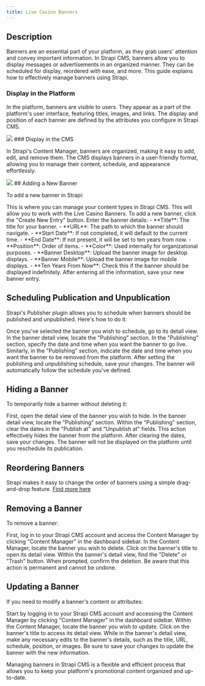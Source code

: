 ```yaml
---
title: Live Casino Banners
---
```


## Description

Banners are an essential part of your platform, as they grab users' attention and convey important information. In Strapi CMS, banners allow you to display messages or advertisements in an organized manner. They can be scheduled for display, reordered with ease, and more. This guide explains how to effectively manage banners using Strapi.

### Display in the Platform

In the platform, banners are visible to users. They appear as a part of the platform's user interface, featuring titles, images, and links. The display and position of each banner are defined by the attributes you configure in Strapi CMS.
<Frame>
  <img src="/images/content-types/casinobanner.png" style={{ borderRadius: '0.5rem' }} />
</Frame>
### Display in the CMS

In Strapi's Content Manager, banners are organized, making it easy to add, edit, and remove them. The CMS displays banners in a user-friendly format, allowing you to manage their content, schedule, and appearance effortlessly.
<Frame>
  <img src="/images/content-types/calendar.png" style={{ borderRadius: '0.5rem' }} />
</Frame>
## Adding a New Banner

To add a new banner in Strapi:

<Steps>
  <Step title="Navigate to the Content Manager by clicking 'Content Manager' in the dashboard sidebar.">
    This is where you can manage your content types in Strapi CMS.
  </Step>
  <Step title="Find and select 'LiveCasinoBanner' in the list of content types.">
    This will allow you to work with the Live Casino Banners.
  </Step>
  <Step title="Create a New Banner Entry">
    To add a new banner, click the "Create New Entry" button.
  </Step>
  <Step title="Fill in Banner Details">
    Enter the banner details:
    - **Title**: The title for your banner.
    - **URL**: The path to which the banner should navigate.
    - **Start Date**: If not completed, it will default to the current time.
    - **End Date**: If not present, it will be set to ten years from now.
    - **Position**: Order of items.
    - **Color**: Used internally for organizational purposes.
    - **Banner Desktop**: Upload the banner image for desktop displays.
    - **Banner Mobile**: Upload the banner image for mobile displays.
    - **Ten Years From Now**: Check this if the banner should be displayed indefinitely.
  </Step>
  <Step title="Save Your New Banner Entry">
    After entering all the information, save your new banner entry.
  </Step>
</Steps>


## Scheduling Publication and Unpublication

Strapi's Publisher plugin allows you to schedule when banners should be published and unpublished. Here's how to do it:

<Steps>
  <Step title="Navigate to the Banner Detail View">
    Once you've selected the banner you wish to schedule, go to its detail view.
  </Step>
  <Step title="Access the 'Publishing' Section">
    In the banner detail view, locate the "Publishing" section.
  </Step>
  <Step title="Set the 'Publish At' Date and Time">
    In the "Publishing" section, specify the date and time when you want the banner to go live.
  </Step>
  <Step title="Set the 'Unpublish At' Date and Time">
    Similarly, in the "Publishing" section, indicate the date and time when you want the banner to be removed from the platform.
  </Step>
  <Step title="Save Your Changes">
    After setting the publishing and unpublishing schedule, save your changes. The banner will automatically follow the schedule you've defined.
  </Step>
</Steps>


## Hiding a Banner

To temporarily hide a banner without deleting it:

<Steps>
  <Step title="Open the Banner Detail View">
    First, open the detail view of the banner you wish to hide.
  </Step>
  <Step title="Access the 'Publishing' Section">
    In the banner detail view, locate the "Publishing" section.
  </Step>
  <Step title="Clear the 'Publish At' and 'Unpublish At' Dates">
    Within the "Publishing" section, clear the dates in the "Publish at" and "Unpublish at" fields. This action effectively hides the banner from the platform.
  </Step>
  <Step title="Save Your Changes">
    After clearing the dates, save your changes. The banner will not be displayed on the platform until you reschedule its publication.
  </Step>
</Steps>


## Reordering Banners

Strapi makes it easy to change the order of banners using a simple drag-and-drop feature. [Find more here](/commonknowledge#drag-and-drop-plugin)

## Removing a Banner

To remove a banner:

<Steps>
  <Step title="Access the Content Manager">
    First, log in to your Strapi CMS account and access the Content Manager by clicking "Content Manager" in the dashboard sidebar.
  </Step>
  <Step title="Locate the Banner to Delete">
    In the Content Manager, locate the banner you wish to delete.
  </Step>
  <Step title="Open the Banner Detail View">
    Click on the banner's title to open its detail view.
  </Step>
  <Step title="Delete the Banner">
    Within the banner's detail view, find the "Delete" or "Trash" button.
  </Step>
  <Step title="Confirm Deletion">
    When prompted, confirm the deletion. Be aware that this action is permanent and cannot be undone.
  </Step>
</Steps>


## Updating a Banner

If you need to modify a banner's content or attributes:

<Steps>
  <Step title="Access the Content Manager">
    Start by logging in to your Strapi CMS account and accessing the Content Manager by clicking "Content Manager" in the dashboard sidebar.
  </Step>
  <Step title="Locate the Banner to Update">
    Within the Content Manager, locate the banner you wish to update.
  </Step>
  <Step title="Access the Banner Detail View">
    Click on the banner's title to access its detail view.
  </Step>
  <Step title="Edit Banner Details">
    While in the banner's detail view, make any necessary edits to the banner's details, such as the title, URL, schedule, position, or images.
  </Step>
  <Step title="Save Your Changes">
    Be sure to save your changes to update the banner with the new information.
  </Step>
</Steps>


Managing banners in Strapi CMS is a flexible and efficient process that allows you to keep your platform's promotional content organized and up-to-date.
